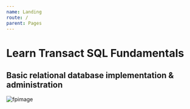 ```yaml
---
name: Landing
route: /
parent: Pages
---
```



<style>{`
    [alt="fpimage"]:parent{
        align-text: center;
    }    
`}</style>

# Learn Transact SQL Fundamentals
## Basic relational database implementation & administration

![fpimage](https://zeit-optipng-server-01.c1i44.now.sh/learnsql/cloudsql-server.png)

